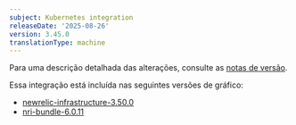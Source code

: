 ```yaml
---
subject: Kubernetes integration
releaseDate: '2025-08-26'
version: 3.45.0
translationType: machine
---
```


Para uma descrição detalhada das alterações, consulte as [notas de versão](https://github.com/newrelic/nri-kubernetes/releases/tag/v3.45.0).

Essa integração está incluída nas seguintes versões de gráfico:

* [newrelic-infrastructure-3.50.0](https://github.com/newrelic/nri-kubernetes/releases/tag/newrelic-infrastructure-3.50.0)
* [nri-bundle-6.0.11](https://github.com/newrelic/helm-charts/releases/tag/nri-bundle-6.0.11)